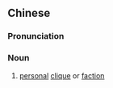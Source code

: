 ==Chinese==
{{zh-forms|s=私党}}

===Pronunciation===
{{zh-pron
|m=sīdǎng
|c=si1 dong2
|mn=qz:sir-tóng/xm,zz:su-tóng
|cat=n
}}

===Noun===
{{zh-noun}}

# [[personal]] [[clique]] or [[faction]]